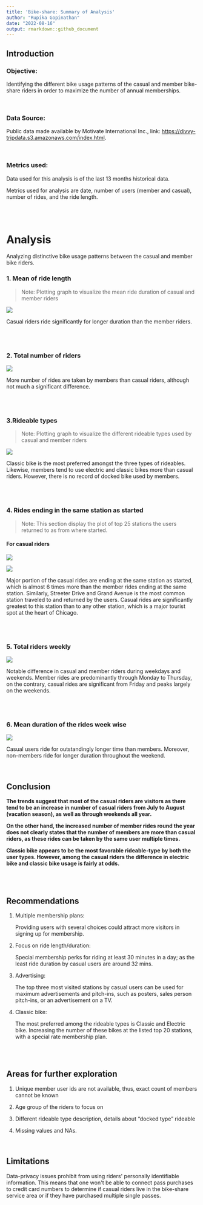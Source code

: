 ```yaml
---
title: 'Bike-share: Summary of Analysis'
author: "Rupika Gopinathan"
date: "2022-08-16"
output: rmarkdown::github_document
---
```


## Introduction

### Objective:

Identifying the different bike usage patterns of the casual and member bike-share riders in order to maximize the number of annual memberships.

<br>

### Data Source:

Public data made available by Motivate International Inc., link: <https://divvy-tripdata.s3.amazonaws.com/index.html>.

<br>

### Metrics used:

Data used for this analysis is of the last 13 months historical data.

Metrics used for analysis are date, number of users (member and casual), number of rides, and the ride length.

<br><br>

# Analysis

Analyzing distinctive bike usage patterns between the casual and member bike riders.

### 1. Mean of ride length

> Note: Plotting graph to visualize the mean ride duration of casual and member riders

![](visualization/Total%20mean%20duration%20of%20casual%20and%20member%20riders.png)

Casual riders ride significantly for longer duration than the member riders.

<br><br>

### 2. Total number of riders

![](visualization/Total%20number%20of%20riders.png)

More number of rides are taken by members than casual riders, although not much a significant difference.

<br><br>

### 3.Rideable types

> Note: Plotting graph to visualize the different rideable types used by casual and member riders

![](visualization/Rideable%20types.png)

Classic bike is the most preferred amongst the three types of rideables. Likewise, members tend to use electric and classic bikes more than casual riders. However, there is no record of docked bike used by members.

<br><br>

### 4. Rides ending in the same station as started

> Note: This section display the plot of top 25 stations the users returned to as from where started.

#### For casual riders

![](visualization/Casual_returning_station_numbers.png)

![](visualization/Members_returning_station_numbers.png)

Major portion of the casual rides are ending at the same station as started, which is almost 6 times more than the member rides ending at the same station. Similarly, Streeter Drive and Grand Avenue is the most common station traveled to and returned by the users. Casual rides are significantly greatest to this station than to any other station, which is a major tourist spot at the heart of Chicago.

<br><br>

### 5. Total riders weekly

![](visualization/Riders%20week%20wise.png)

Notable difference in casual and member riders during weekdays and weekends. Member rides are predominantly through Monday to Thursday, on the contrary, casual rides are significant from Friday and peaks largely on the weekends.

<br><br>

### 6. Mean duration of the rides week wise

![](visualization/Mean%20duration%20of%20rides%20weekly.png)

Casual users ride for outstandingly longer time than members. Moreover, non-members ride for longer duration throughout the weekend.

<br>

## Conclusion

**The trends suggest that most of the casual riders are visitors as there tend to be an increase in number of casual riders from July to August (vacation season), as well as through weekends all year.**

**On the other hand, the increased number of member rides round the year does not clearly states that the number of members are more than casual riders, as these rides can be taken by the same user multiple times.**

**Classic bike appears to be the most favorable rideable-type by both the user types. However, among the casual riders the difference in electric bike and classic bike usage is fairly at odds.**

<br><br>

## Recommendations

1.  Multiple membership plans:

    Providing users with several choices could attract more visitors in signing up for membership.

2.  Focus on ride length/duration:

    Special membership perks for riding at least 30 minutes in a day; as the least ride duration by casual users are around 32 mins.

3.  Advertising:

    The top three most visited stations by casual users can be used for maximum advertisements and pitch-ins, such as posters, sales person pitch-ins, or an advertisement on a TV.

4.  Classic bike:

    The most preferred among the rideable types is Classic and Electric bike. Increasing the number of these bikes at the listed top 20 stations, with a special rate membership plan.

<br><br>

## Areas for further exploration

1.  Unique member user ids are not available, thus, exact count of members cannot be known

2.  Age group of the riders to focus on

3.  Different rideable type description, details about "docked type" rideable

4.  Missing values and NAs.

<br>

## Limitations

Data-privacy issues prohibit from using riders\' personally identifiable information. This means that one won\'t be able to connect pass purchases to credit card numbers to determine if casual riders live in the bike-share service area or if they have purchased multiple single passes.
